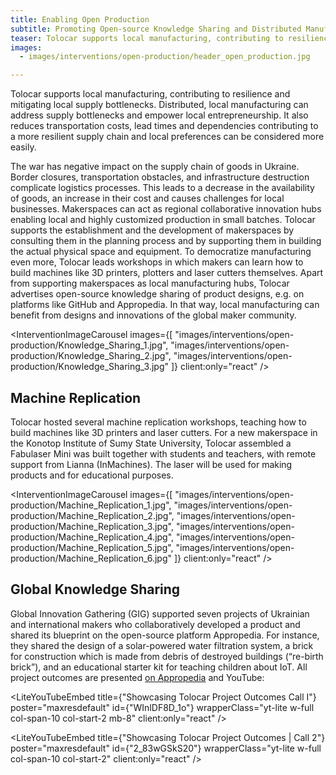 ```yaml
---
title: Enabling Open Production
subtitle: Promoting Open-source Knowledge Sharing and Distributed Manufacturing
teaser: Tolocar supports local manufacturing, contributing to resilience and mitigating local supply bottlenecks. Distributed, local manufacturing can address supply bottlenecks and empower local entrepreneurship. It also reduces transportation costs, lead times and dependencies contributing to a more resilient supply chain and local preferences can be considered more easily.
images:
  - images/interventions/open-production/header_open_production.jpg

---
```


Tolocar supports local manufacturing, contributing to resilience and mitigating local supply bottlenecks. Distributed, local manufacturing can address supply bottlenecks and empower local entrepreneurship. It also reduces transportation costs, lead times and dependencies contributing to a more resilient supply chain and local preferences can be considered more easily.

The war has negative impact on the supply chain of goods in Ukraine. Border closures, transportation obstacles, and infrastructure destruction complicate logistics processes. This leads to a decrease in the availability of goods, an increase in their cost and causes challenges for local businesses. Makerspaces can act as regional collaborative innovation hubs enabling local and highly customized production in small batches. Tolocar supports the establishment and the development of makerspaces by consulting them in the planning process and by supporting them in building the actual physical space and equipment. To democratize manufacturing even more, Tolocar leads workshops in which makers can learn how to build machines like 3D printers, plotters and laser cutters themselves. Apart from supporting makerspaces as local manufacturing hubs, Tolocar advertises open-source knowledge sharing of product designs, e.g. on platforms like GitHub and Appropedia. In that way, local manufacturing can benefit from designs and innovations of the global maker community. 

<InterventionImageCarousel
  images={[
    "images/interventions/open-production/Knowledge_Sharing_1.jpg",
    "images/interventions/open-production/Knowledge_Sharing_2.jpg",
    "images/interventions/open-production/Knowledge_Sharing_3.jpg"
  ]}
  client:only="react"
/>

## Machine Replication
Tolocar hosted several machine replication workshops, teaching how to build machines like 3D printers and laser cutters. For a new makerspace in the Konotop Institute of Sumy State University, Tolocar assembled a Fabulaser Mini was built together with students and teachers, with remote support from Lianna (InMachines). The laser will be used for making products and for educational purposes.

<InterventionImageCarousel
  images={[
    "images/interventions/open-production/Machine_Replication_1.jpg",
    "images/interventions/open-production/Machine_Replication_2.jpg",
    "images/interventions/open-production/Machine_Replication_3.jpg",
    "images/interventions/open-production/Machine_Replication_4.jpg",
    "images/interventions/open-production/Machine_Replication_5.jpg",
    "images/interventions/open-production/Machine_Replication_6.jpg"
  ]}
  client:only="react"
/>

## Global Knowledge Sharing
Global Innovation Gathering (GIG) supported seven projects of Ukrainian and international makers who collaboratively developed a product and shared its blueprint on the open-source platform Appropedia. For instance, they shared the design of a solar-powered water filtration system, a brick for construction which is made from debris of destroyed buildings (“re-birth brick”), and an educational starter kit for teaching children about IoT. All project outcomes are presented [on Appropedia](https://www.appropedia.org/Tolocar) and YouTube: 

<LiteYouTubeEmbed
  title={"Showcasing Tolocar Project Outcomes Call I"}
  poster="maxresdefault"
  id={"WInlDF8D_1o"}
  wrapperClass="yt-lite w-full col-span-10 col-start-2 mb-8"
  client:only="react"
/>

<LiteYouTubeEmbed
  title={"Showcasing Tolocar Project Outcomes | Call 2"}
  poster="maxresdefault"
  id={"2_83wGSkS20"}
  wrapperClass="yt-lite w-full col-span-10 col-start-2"
  client:only="react"
/>